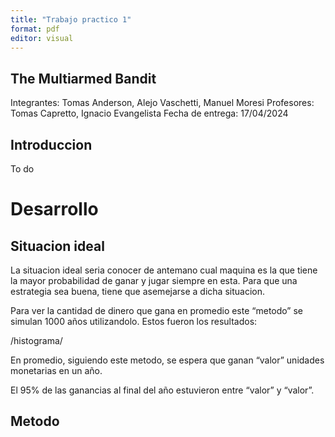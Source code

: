 ```yaml
---
title: "Trabajo practico 1"
format: pdf
editor: visual
---
```



## The Multiarmed Bandit

Integrantes: Tomas Anderson, Alejo Vaschetti, Manuel Moresi
Profesores: Tomas Capretto, Ignacio Evangelista
Fecha de entrega: 17/04/2024

## Introduccion

To do

# Desarrollo

## Situacion ideal

La situacion ideal seria conocer de antemano cual maquina es la que tiene la mayor probabilidad de ganar y jugar siempre en esta. Para que una estrategia sea buena, tiene que asemejarse a dicha situacion. 


Para ver la cantidad de dinero que gana en promedio este "metodo" se simulan 1000 años utilizandolo. Estos fueron los resultados:


/histograma/


En promedio, siguiendo este metodo, se espera que ganan "valor" unidades monetarias en un año.

El 95% de las ganancias al final del año estuvieron entre "valor" y "valor". 


## Metodo




